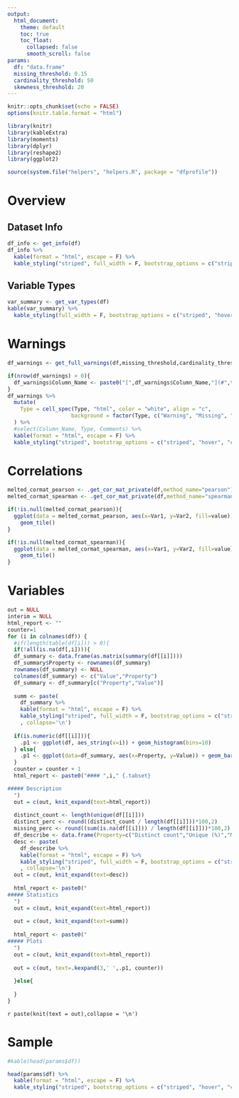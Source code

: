 ```yaml
---
output: 
  html_document:
    theme: default
    toc: true
    toc_float:
      collapsed: false
      smooth_scroll: false
params:
  df: "data.frame"
  missing_threshold: 0.15
  cardinality_threshold: 50
  skewness_threshold: 20
---
```


```r
knitr::opts_chunk$set(echo = FALSE)
options(knitr.table.format = "html") 

library(knitr)
library(kableExtra)
library(moments)
library(dplyr)
library(reshape2)
library(ggplot2)

```

```r
source(system.file("helpers", "helpers.R", package = "dfprofile"))

```

# Overview {.tabset}

## Dataset Info
```r
df_info <- get_info(df)
df_info %>%
  kable(format = "html", escape = F) %>%
  kable_styling("striped", full_width = F, bootstrap_options = c("striped", "hover", "condensed", "responsive"),position = "left")

```

## Variable Types
```r
var_summary <- get_var_types(df)
kable(var_summary) %>%
  kable_styling(full_width = F, bootstrap_options = c("striped", "hover", "condensed", "responsive"),position = "left")

```

# Warnings
```r
df_warnings <- get_full_warnings(df,missing_threshold,cardinality_threshold,skewness_threshold)

if(nrow(df_warnings) > 0){
  df_warnings$Column_Name <- paste0("[",df_warnings$Column_Name,"](#",tolower(df_warnings$Column_Name),")")
}
df_warnings %>%
  mutate(
    Type = cell_spec(Type, "html", color = "white", align = "c", 
                    background = factor(Type, c("Warning", "Missing", "Skewed", "Zeros", "Rejected"), c("#FF8800", "#3E4551", "#aa66cc","#33b5e5", "#CC0000")))
  ) %>%
  #select(Column_Name, Type, Comments) %>%
  kable(format = "html", escape = F) %>%
  kable_styling("striped", bootstrap_options = c("striped", "hover", "condensed", "responsive"),position = "left")

```

# Correlations
```r
melted_cormat_pearson <- .get_cor_mat_private(df,method_name="pearson")
melted_cormat_spearman <- .get_cor_mat_private(df,method_name="spearman")

if(!is.null(melted_cormat_pearson)){
  ggplot(data = melted_cormat_pearson, aes(x=Var1, y=Var2, fill=value)) + ggtitle("Pearson") + 
    geom_tile()
}

if(!is.null(melted_cormat_spearman)){
  ggplot(data = melted_cormat_spearman, aes(x=Var1, y=Var2, fill=value)) + ggtitle("Spearman") + 
    geom_tile()
}

```

# Variables
```r

out = NULL
interim = NULL
html_report <- ""
counter=1
for (i in colnames(df)) {
  #if(length(table(df[i])) > 0){
  if(!all(is.na(df[,i]))){  
  df_summary <- data.frame(as.matrix(summary(df[[i]])))
  df_summary$Property <- rownames(df_summary)
  rownames(df_summary) <- NULL
  colnames(df_summary) <- c("Value","Property")
  df_summary <- df_summary[c("Property","Value")]
  
  summ <- paste(
    df_summary %>%
    kable(format = "html", escape = F) %>%
    kable_styling("striped", full_width = F, bootstrap_options = c("striped", "hover", "condensed", "responsive"),position = "left")
    , collapse='\n')
  
  if(is.numeric(df[[i]])){
    .p1 <- ggplot(df, aes_string(x=i)) + geom_histogram(bins=10)
  } else{
    .p1 <- ggplot(data=df_summary, aes(x=Property, y=Value)) + geom_bar(stat="identity")
  }
  counter = counter + 1
  html_report <- paste0("#### ",i," {.tabset}

##### Description
  ")
  out = c(out, knit_expand(text=html_report))
  
  distinct_count <- length(unique(df[[i]]))
  distinct_perc <- round((distinct_count / length(df[[i]]))*100,2)
  missing_perc <- round((sum(is.na(df[[i]])) / length(df[[i]]))*100,2)
  df_describe <- data.frame(Property=c("Distinct count","Unique (%)","Missing (%)"),Value=c(distinct_count,distinct_perc,missing_perc))
  desc <- paste(
    df_describe %>%
    kable(format = "html", escape = F) %>%
    kable_styling("striped", full_width = F, bootstrap_options = c("striped", "hover", "condensed", "responsive"),position = "left")
    , collapse='\n')
  out = c(out, knit_expand(text=desc))
  
  html_report <- paste0("
##### Statistics
  ")
  out = c(out, knit_expand(text=html_report))
  
  out = c(out, knit_expand(text=summ))
  
  html_report <- paste0("
##### Plots
  ")
  out = c(out, knit_expand(text=html_report))
  
  out = c(out, text=.kexpand(3,' ',.p1, counter))
  
  }else{
    
  }
}

```

`r paste(knit(text = out),collapse = '\n')`

# Sample
```r
#kable(head(params$df))

head(params$df) %>%
  kable(format = "html", escape = F) %>%
  kable_styling("striped", bootstrap_options = c("striped", "hover", "condensed", "responsive"),position = "left")
```
